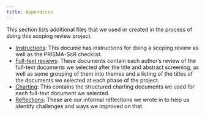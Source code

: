```yaml
---
title: Appendices
---
```


This section lists additional files that we used or created in the
process of doing this scoping review project.

-   [Instructions](instructions/index.qmd): This docume has instructions
    for doing a scoping review as well as the PRISMA-ScR checklist.
-   [Full-text reviews](reviews/index.qmd): These documents contain each
    author's review of the full-text documents we selected after the
    title and abstract screening, as well as some grouping of them into
    themes and a listing of the titles of the documents we selected at
    each phase of the project.
-   [Charting](charting/index.qmd): This contains the structured
    charting documents we used for each full-text document we selected.
-   [Reflections](reflections/index.qmd): These are our informal
    reflections we wrote in to help us identify challenges and ways we
    improved on that.

